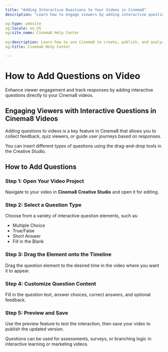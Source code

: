 ```yaml
---
title: "Adding Interactive Questions to Your Videos in Cinema8"
description: "Learn how to engage viewers by adding interactive questions to your Cinema8 videos using the drag-and-drop tools in Creative Studio."

og:type: website
og:locale: en_US
og:site_name: Cinema8 Help Center
 
og:description: Learn how to use Cinema8 to create, publish, and analyze interactive videos.
og:title: Cinema8 Help Center

---
```



# How to Add Questions on Video

<Callout type="info">
Enhance viewer engagement and track responses by adding interactive questions directly to your Cinema8 videos.
</Callout>

## Engaging Viewers with Interactive Questions in Cinema8 Videos

Adding questions to videos is a key feature in Cinema8 that allows you to collect feedback, quiz viewers, or guide user journeys based on responses.

You can insert different types of questions using the drag-and-drop tools in the Creative Studio.

## How to Add Questions

<Steps>

### Step 1: Open Your Video Project

Navigate to your video in **Cinema8 Creative Studio** and open it for editing.

### Step 2: Select a Question Type

Choose from a variety of interactive question elements, such as:
- Multiple Choice
- True/False
- Short Answer
- Fill in the Blank

### Step 3: Drag the Element onto the Timeline

Drag the question element to the desired time in the video where you want it to appear.

### Step 4: Customize Question Content

Fill in the question text, answer choices, correct answers, and optional feedback.

### Step 5: Preview and Save

Use the preview feature to test the interaction, then save your video to publish the updated version.

</Steps>

<Callout type="default">
Questions can be used for assessments, surveys, or branching logic in interactive learning or marketing videos.
</Callout>
